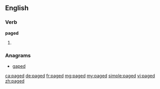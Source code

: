 ==English==

===Verb===
'''paged'''

# {{past of|page}}

===Anagrams===
* [[gaped#English|gaped]]

[[ca:paged]]
[[de:paged]]
[[fr:paged]]
[[mg:paged]]
[[my:paged]]
[[simple:paged]]
[[vi:paged]]
[[zh:paged]]